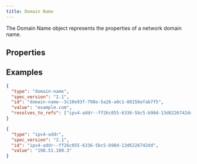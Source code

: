 ```yaml
---
title: Domain Name
---
```


The Domain Name object represents the properties of a network domain name.

## Properties
<PropertiesOverview type='domain-name' />
<PropertyDefinitions type='domain-name' />

## Examples

```json
{
  "type": "domain-name",
  "spec_version": "2.1",
  "id": "domain-name--3c10e93f-798e-5a26-a0c1-08156efab7f5",
  "value": "example.com",
  "resolves_to_refs": ["ipv4-addr--ff26c055-6336-5bc5-b98d-13d6226742dd"]
}
```

```json
{
  "type": "ipv4-addr",
  "spec_version": "2.1",
  "id": "ipv4-addr--ff26c055-6336-5bc5-b98d-13d6226742dd",
  "value": "198.51.100.3"
}
```
